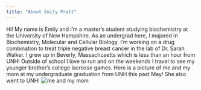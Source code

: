 ```yaml
---
title: "About Emily Pratt"
---
```


Hi! My name is Emily and I'm a master's student studying biochemistry at the University of New Hampshire. As an undergrad here, I majored in Biochemistry, Molecular and Cellular Biology. I'm working on a drug combination to treat triple negative breast cancer in the lab of Dr. Sarah Walker. 
I grew up in Beverly, Massachusetts which is less than an hour from UNH! Outside of school I love to run and on the weekends I travel to see my younger brother's college lacrosse games. 
Here is a picture of me and my mom at my undergraduate graduation from UNH this past May! She also went to UNH! 
![me and my mom](https://github.com/emily-pratt/Website_9.5/raw/main/images/image.jpg) 


